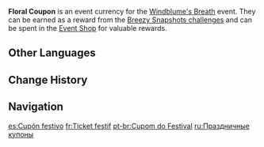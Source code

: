 {{Item Infobox
|id           = 000159
|image        = Item Festive Ticket.png
|type         = Event Items
|group        = Event Currencies
|event        = Windblume's Breath
|quality      = 3
|description  = You can obtain these reward tickets by taking part in the various festivities during the Windblume Festival. During the event, you can exchange them for rewards.
|source1      = Obtained by completing [[Windblume's Breath/Breezy Snapshots|Breezy Snapshots]] challenges.
}}
'''Floral Coupon''' is an event currency for the [[Windblume's Breath]] event. They can be earned as a reward from the [[Windblume's Breath/Breezy Snapshots|Breezy Snapshots challenges]] and can be spent in the [[Windblume's Breath#Festive Ticket|Event Shop]] for valuable rewards.

==Other Languages==
{{Other Languages
|en      = Festive Ticket
|zhs     = 庆典券
|zhs_rm  = Qìngdiǎn-quàn
|zht     = 慶典券
|zht_rm  = Qìngdiǎn-quàn
|zh_tl   = 
|ja      = 祭典チケット
|ja_rm   = Saiten Chiketto
|ja_tl   = Festival Ticket
|ko      = 축제 티켓
|ko_tl   = Festival Ticket
|es      = Cupón festivo
|es_tl   = Festive Coupon
|fr      = Ticket festif
|fr_tl   = Festive Ticket
|ru      = Праздничные купоны
|ru_tl   = Festive Coupons
|th      = ตั๋วเทศกาล
|th_rm   = 
|th_tl   = 
|vi      = Phiếu Lễ Hội
|vi_tl   = 
|de      = Festticket
|de_tl   = Festival Ticket
|id      = Festive Ticket
|pt      = Cupom do Festival
|pt_tl   = 
|tr      = Şenlik Bileti
|tr_tl   = 
|it      = Buono festivo
|it_tl   = Festive Coupon
}}

==Change History==
{{Change History|3.5}}

==Navigation==
{{Precious Navbox|Currency}}

[[es:Cupón festivo]]
[[fr:Ticket festif]]
[[pt-br:Cupom do Festival]]
[[ru:Праздничные купоны]]